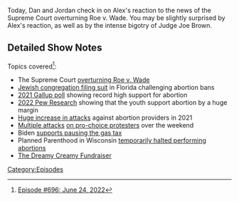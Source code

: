 {{Episode
    | title           = June 24, 2022
    | caption         = [https://knowledgefight.libsyn.com/696-june-24-2022 Listen to this episode on Libsyn]
    | episodeNumber   = 696
    | length          = 01:49:15
    | airDate         = June 27, 2022
    | coverageDate    = June 24, 2022
    | previousEpisode = [[695: June 22, 2022]]
    | nextEpisode     = [[697: June 29, 2022]]
}}

{{Stub}}

Today, Dan and Jordan check in on Alex's reaction to the news of the Supreme Court overturning Roe v. Wade.  You may be slightly surprised by Alex's reaction, as well as by the intense bigotry of Judge Joe Brown.

==Detailed Show Notes==

Topics covered<ref>[https://knowledgefight.com/research/2022/6/26/episode-696-june-24-2022 Episode #696: June 24, 2022]</ref>:

*The Supreme Court [https://www.ktvu.com/news/five-conservatives-justices-give-legal-reasoning-for-overturning-roe-v-wade overturning Roe v. Wade]
*[https://www.nytimes.com/2022/06/16/us/florida-abortion-law-judaism.html Jewish congregation filing suit] in Florida challenging abortion bans
*[https://news.gallup.com/poll/350756/record-high-think-abortion-morally-acceptable.aspx 2021 Gallup poll] showing record high support for abortion
*[https://www.pewresearch.org/religion/fact-sheet/public-opinion-on-abortion/ 2022 Pew Research] showing that the youth support abortion by a huge margin
*[https://prochoice.org/national-abortion-federation-releases-2021-violence-disruption-report/ Huge increase in attacks] against abortion providers in 2021
*[https://www.cnbc.com/2022/06/25/ri-cop-allegedly-attacks-political-opponent-at-abortion-rally-after-roe-ruling.html Multiple attacks] [https://www.huffpost.com/entry/truck-driver-rams-into-protesters-roe-demonstration-in-iowa_n_62b66490e4b0cdccbe6b9399 on pro-choice protesters] over the weekend
*Biden [https://nypost.com/2022/06/22/biden-to-call-on-congress-to-pause-gas-taxes-for-3-months/ supports pausing the gas tax]
*Planned Parenthood in Wisconsin [https://apnews.com/article/abortion-us-supreme-court-wisconsin-madison-planned-parenthood-01f50d58b62f1f9b6ac87b0f1faff587 temporarily halted performing abortions]
*[https://www.gofundme.com/f/dreamycreamysummer The Dreamy Creamy Fundraiser]

[[Category:Episodes]]
